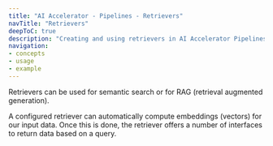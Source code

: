 ```yaml
---
title: "AI Accelerator - Pipelines - Retrievers"
navTitle: "Retrievers"
deepToC: true
description: "Creating and using retrievers in AI Accelerator Pipelines."
navigation:
- concepts
- usage
- example
---
```


Retrievers can be used for semantic search or for RAG (retrieval augmented generation).

A configured retriever can automatically compute embeddings (vectors) for our input data. Once this is done, the retriever offers a number of interfaces to return data based on a query.
